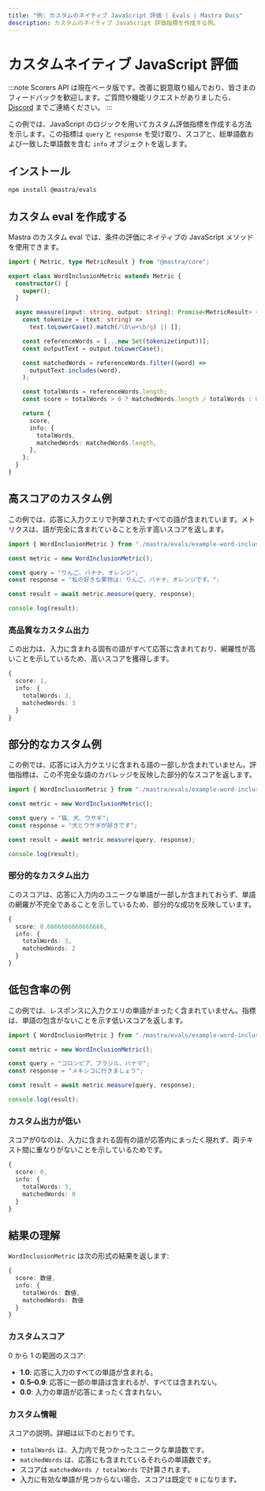 ```yaml
---
title: "例: カスタムのネイティブ JavaScript 評価 | Evals | Mastra Docs"
description: カスタムのネイティブ JavaScript 評価指標を作成する例。
---
```


# カスタムネイティブ JavaScript 評価

:::note
Scorers API は現在ベータ版です。改善に鋭意取り組んでおり、皆さまのフィードバックを歓迎します。ご質問や機能リクエストがありましたら、[Discord](https://discord.gg/mastra) までご連絡ください。
:::

この例では、JavaScript のロジックを用いてカスタム評価指標を作成する方法を示します。この指標は `query` と `response` を受け取り、スコアと、総単語数および一致した単語数を含む `info` オブジェクトを返します。

## インストール

```bash
npm install @mastra/evals
```


## カスタム eval を作成する

Mastra のカスタム eval では、条件の評価にネイティブの JavaScript メソッドを使用できます。

```typescript title="src/mastra/evals/example-word-inclusion.ts" showLineNumbers copy
import { Metric, type MetricResult } from "@mastra/core";

export class WordInclusionMetric extends Metric {
  constructor() {
    super();
  }

  async measure(input: string, output: string): Promise<MetricResult> {
    const tokenize = (text: string) =>
      text.toLowerCase().match(/\b\w+\b/g) || [];

    const referenceWords = [...new Set(tokenize(input))];
    const outputText = output.toLowerCase();

    const matchedWords = referenceWords.filter((word) =>
      outputText.includes(word),
    );

    const totalWords = referenceWords.length;
    const score = totalWords > 0 ? matchedWords.length / totalWords : 0;

    return {
      score,
      info: {
        totalWords,
        matchedWords: matchedWords.length,
      },
    };
  }
}
```


## 高スコアのカスタム例

この例では、応答に入力クエリで列挙されたすべての語が含まれています。メトリクスは、語が完全に含まれていることを示す高いスコアを返します。

```typescript title="src/example-high-word-inclusion.ts" showLineNumbers copy
import { WordInclusionMetric } from "./mastra/evals/example-word-inclusion";

const metric = new WordInclusionMetric();

const query = "りんご、バナナ、オレンジ";
const response = "私の好きな果物は: りんご、バナナ、オレンジです。";

const result = await metric.measure(query, response);

console.log(result);
```


### 高品質なカスタム出力

この出力は、入力に含まれる固有の語がすべて応答に含まれており、網羅性が高いことを示しているため、高いスコアを獲得します。

```typescript
{
  score: 1,
  info: {
    totalWords: 3,
    matchedWords: 3
  }
}
```


## 部分的なカスタム例

この例では、応答には入力クエリに含まれる語の一部しか含まれていません。評価指標は、この不完全な語のカバレッジを反映した部分的なスコアを返します。

```typescript title="src/example-partial-word-inclusion.ts" showLineNumbers copy
import { WordInclusionMetric } from "./mastra/evals/example-word-inclusion";

const metric = new WordInclusionMetric();

const query = "猫、犬、ウサギ";
const response = "犬とウサギが好きです";

const result = await metric.measure(query, response);

console.log(result);
```


### 部分的なカスタム出力

このスコアは、応答に入力内のユニークな単語が一部しか含まれておらず、単語の網羅が不完全であることを示しているため、部分的な成功を反映しています。

```typescript
{
  score: 0.6666666666666666,
  info: {
    totalWords: 3,
    matchedWords: 2
  }
}
```


## 低包含率の例

この例では、レスポンスに入力クエリの単語がまったく含まれていません。指標は、単語の包含がないことを示す低いスコアを返します。

```typescript title="src/example-low-word-inclusion.ts" showLineNumbers copy
import { WordInclusionMetric } from "./mastra/evals/example-word-inclusion";

const metric = new WordInclusionMetric();

const query = "コロンビア、ブラジル、パナマ";
const response = "メキシコに行きましょう";

const result = await metric.measure(query, response);

console.log(result);
```


### カスタム出力が低い

スコアが0なのは、入力に含まれる固有の語が応答内にまったく現れず、両テキスト間に重なりがないことを示しているためです。

```typescript
{
  score: 0,
  info: {
    totalWords: 3,
    matchedWords: 0
  }
}
```


## 結果の理解

`WordInclusionMetric` は次の形式の結果を返します:

```typescript
{
  score: 数値,
  info: {
    totalWords: 数値,
    matchedWords: 数値
  }
}
```


### カスタムスコア

0 から 1 の範囲のスコア:

- **1.0**: 応答に入力のすべての単語が含まれる。
- **0.5–0.9**: 応答に一部の単語は含まれるが、すべては含まれない。
- **0.0**: 入力の単語が応答にまったく含まれない。

### カスタム情報

スコアの説明。詳細は以下のとおりです。

- `totalWords` は、入力内で見つかったユニークな単語数です。
- `matchedWords` は、応答にも含まれているそれらの単語数です。
- スコアは `matchedWords / totalWords` で計算されます。
- 入力に有効な単語が見つからない場合、スコアは既定で `0` になります。

<GithubLink
  outdated={true}
  marginTop="mt-16"
  link="https://github.com/mastra-ai/mastra/blob/main/examples/basics/evals/word-inclusion"
/>